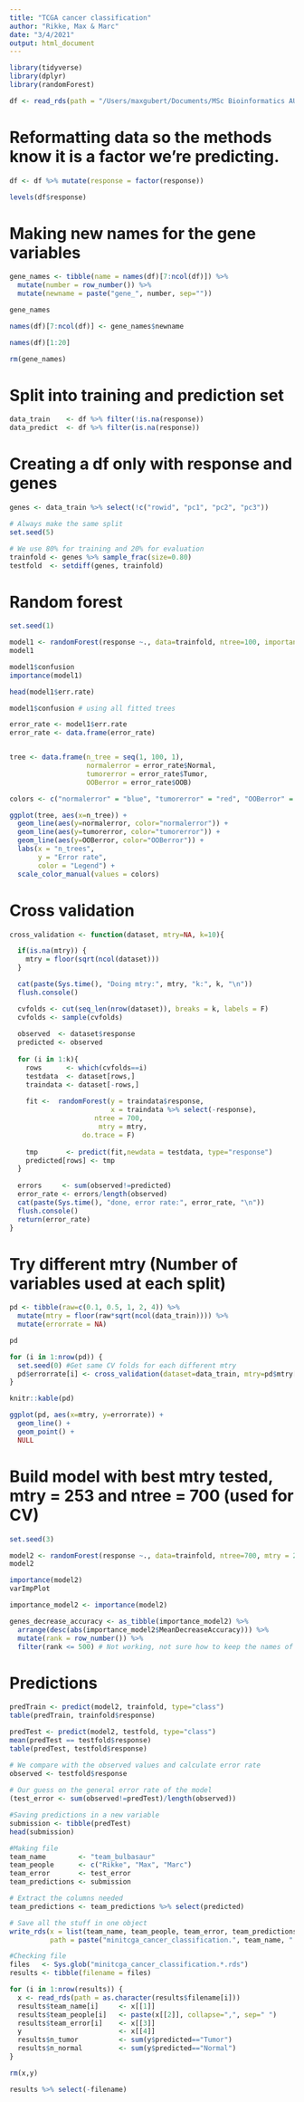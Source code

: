 ```yaml
---
title: "TCGA cancer classification"
author: "Rikke, Max & Marc"
date: "3/4/2021"
output: html_document
---
```


```r
library(tidyverse)
library(dplyr)
library(randomForest)
```


```r
df <- read_rds(path = "/Users/maxgubert/Documents/MSc Bioinformatics AU/2nd semester/SMLiB/datasets/TCGA_cancer_classification/miniTCGA.3349x4006.rds")
```


# Reformatting data so the methods know it is a factor we're predicting.

```r
df <- df %>% mutate(response = factor(response))

levels(df$response)
```

# Making new names for the gene variables

```r
gene_names <- tibble(name = names(df)[7:ncol(df)]) %>%
  mutate(number = row_number()) %>%
  mutate(newname = paste("gene_", number, sep=""))

gene_names

names(df)[7:ncol(df)] <- gene_names$newname

names(df)[1:20]

rm(gene_names)
```


# Split into training and prediction set

```r
data_train    <- df %>% filter(!is.na(response))
data_predict  <- df %>% filter(is.na(response))                              
```


# Creating a df only with response and genes

```r
genes <- data_train %>% select(!c("rowid", "pc1", "pc2", "pc3"))
```


```r
# Always make the same split
set.seed(5)

# We use 80% for training and 20% for evaluation
trainfold <- genes %>% sample_frac(size=0.80)
testfold  <- setdiff(genes, trainfold)
```



# Random forest

```r
set.seed(1)

model1 <- randomForest(response ~., data=trainfold, ntree=100, importance=TRUE, do.trace=TRUE)
model1 

model1$confusion
importance(model1)
```


```r
head(model1$err.rate)

model1$confusion # using all fitted trees

error_rate <- model1$err.rate
error_rate <- data.frame(error_rate)


tree <- data.frame(n_tree = seq(1, 100, 1),
                   normalerror = error_rate$Normal,
                   tumorerror = error_rate$Tumor,
                   OOBerror = error_rate$OOB)

colors <- c("normalerror" = "blue", "tumorerror" = "red", "OOBerror" = "orange")

ggplot(tree, aes(x=n_tree)) +
  geom_line(aes(y=normalerror, color="normalerror")) +
  geom_line(aes(y=tumorerror, color="tumorerror")) +
  geom_line(aes(y=OOBerror, color="OOBerror")) +
  labs(x = "n_trees",
       y = "Error rate",
       color = "Legend") +
  scale_color_manual(values = colors)
```


# Cross validation

```r
cross_validation <- function(dataset, mtry=NA, k=10){

  if(is.na(mtry)) {
    mtry = floor(sqrt(ncol(dataset)))
  }

  cat(paste(Sys.time(), "Doing mtry:", mtry, "k:", k, "\n"))
  flush.console()

  cvfolds <- cut(seq_len(nrow(dataset)), breaks = k, labels = F)
  cvfolds <- sample(cvfolds)
  
  observed  <- dataset$response
  predicted <- observed
  
  for (i in 1:k){
    rows      <- which(cvfolds==i)
    testdata  <- dataset[rows,]
    traindata <- dataset[-rows,]
    
    fit <-  randomForest(y = traindata$response,
                         x = traindata %>% select(-response),
                     ntree = 700,
                      mtry = mtry,
                  do.trace = F)
    
    tmp       <- predict(fit,newdata = testdata, type="response")
    predicted[rows] <- tmp
  }
  
  errors     <- sum(observed!=predicted)
  error_rate <- errors/length(observed)
  cat(paste(Sys.time(), "done, error rate:", error_rate, "\n"))
  flush.console()
  return(error_rate)
}
```


# Try different mtry (Number of variables used at each split)

```r
pd <- tibble(raw=c(0.1, 0.5, 1, 2, 4)) %>%
  mutate(mtry = floor(raw*sqrt(ncol(data_train)))) %>%
  mutate(errorrate = NA)

pd
```


```r
for (i in 1:nrow(pd)) {
  set.seed(0) #Get same CV folds for each different mtry
  pd$errorrate[i] <- cross_validation(dataset=data_train, mtry=pd$mtry[i], k = 3)
}

knitr::kable(pd)

ggplot(pd, aes(x=mtry, y=errorrate)) +
  geom_line() +
  geom_point() +
  NULL
```


# Build model with best mtry tested, mtry = 253 and ntree = 700 (used for CV)

```r
set.seed(3)

model2 <- randomForest(response ~., data=trainfold, ntree=700, mtry = 253, importance=TRUE, do.trace=TRUE)
model2

importance(model2)
varImpPlot

importance_model2 <- importance(model2)

genes_decrease_accuracy <- as_tibble(importance_model2) %>%
  arrange(desc(abs(importance_model2$MeanDecreaseAccuracy))) %>%
  mutate(rank = row_number()) %>%
  filter(rank <= 500) # Not working, not sure how to keep the names of the genes
```


# Predictions

```r
predTrain <- predict(model2, trainfold, type="class")
table(predTrain, trainfold$response)

predTest <- predict(model2, testfold, type="class")
mean(predTest == testfold$response)
table(predTest, testfold$response)

# We compare with the observed values and calculate error rate
observed <- testfold$response
  
# Our guess on the general error rate of the model
(test_error <- sum(observed!=predTest)/length(observed)) 
```



```r
#Saving predictions in a new variable
submission <- tibble(predTest)
head(submission)
```


```r
#Making file
team_name        <- "team_bulbasaur"
team_people      <- c("Rikke", "Max", "Marc")
team_error       <- test_error
team_predictions <- submission

# Extract the columns needed
team_predictions <- team_predictions %>% select(predicted)

# Save all the stuff in one object
write_rds(x = list(team_name, team_people, team_error, team_predictions), 
          path = paste("minitcga_cancer_classification.", team_name, ".rds", sep=""))

#Checking file
files   <- Sys.glob("minitcga_cancer_classification.*.rds")
results <- tibble(filename = files)

for (i in 1:nrow(results)) {
  x <- read_rds(path = as.character(results$filename[i]))
  results$team_name[i]     <- x[[1]]
  results$team_people[i]   <- paste(x[[2]], collapse=",", sep=" ")
  results$team_error[i]    <- x[[3]]
  y                        <- x[[4]]
  results$n_tumor          <- sum(y$predicted=="Tumor")
  results$n_normal         <- sum(y$predicted=="Normal")
}

rm(x,y)

results %>% select(-filename)
```


